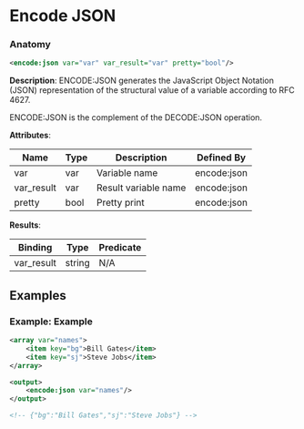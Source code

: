 # Encode JSON

### Anatomy

```xml
<encode:json var="var" var_result="var" pretty="bool"/>
```

 **Description**:
 ENCODE:JSON generates the JavaScript Object Notation (JSON) representation of the structural value of a variable according to RFC 4627.

ENCODE:JSON is the complement of the DECODE:JSON operation.

**Attributes**:

| Name | Type | Description | Defined By |
| ---- | ---- | ----------- | ---------- |
| var | var | Variable name | encode:json |
| var_result | var | Result variable name | encode:json |
| pretty | bool | Pretty print | encode:json |


**Results**:

| Binding | Type | Predicate |
| ------- | ---- | --------- |
| var_result | string | N/A |


## Examples

### Example: Example

```xml
<array var="names">
	<item key="bg">Bill Gates</item>
	<item key="sj">Steve Jobs</item>
</array>

<output>
	<encode:json var="names"/>
</output>

<!-- {"bg":"Bill Gates","sj":"Steve Jobs"} -->
```

